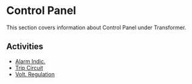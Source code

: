 # Control Panel

This section covers information about Control Panel under Transformer.

## Activities

- [Alarm Indic.](/docs/transformer/control-panel/alarm-indic)
- [Trip Circuit](/docs/transformer/control-panel/trip-circuit)
- [Volt. Regulation](/docs/transformer/control-panel/volt-regulation)

